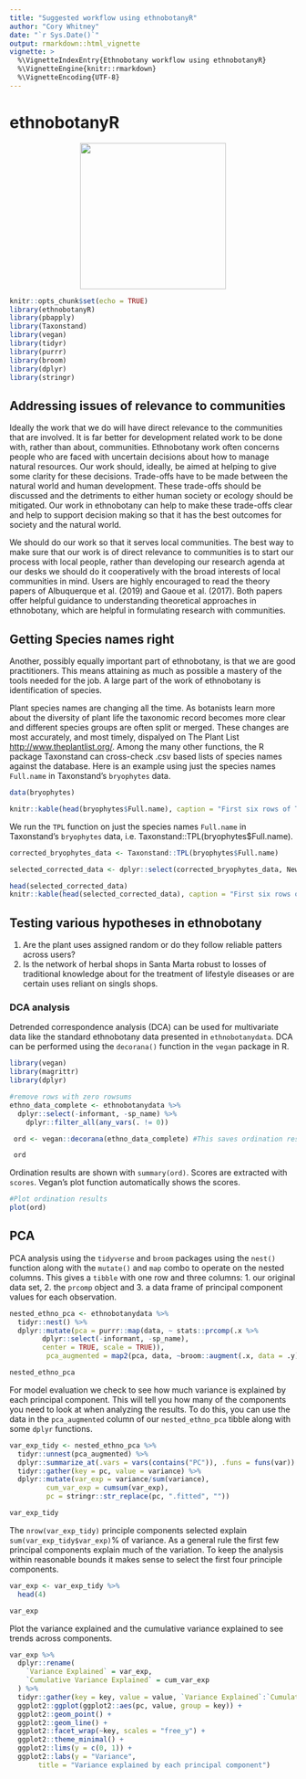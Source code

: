 ```yaml
---
title: "Suggested workflow using ethnobotanyR"
author: "Cory Whitney"
date: "`r Sys.Date()`"
output: rmarkdown::html_vignette
vignette: >
  %\VignetteIndexEntry{Ethnobotany workflow using ethnobotanyR}
  %\VignetteEngine{knitr::rmarkdown}
  %\VignetteEncoding{UTF-8}
---
```


# ethnobotanyR 

<p align="center">
<img src="ethnobotanyR.png" height="256" style="background:none; border:none; box-shadow:none;">
</p>

```r
knitr::opts_chunk$set(echo = TRUE)
library(ethnobotanyR)
library(pbapply)
library(Taxonstand)
library(vegan)
library(tidyr)
library(purrr)
library(broom)
library(dplyr)
library(stringr)

```

## Addressing issues of relevance to communities

Ideally the work that we do will have direct relevance to the communities that are involved. It is far better for development related work to be done with, rather than about, communities. Ethnobotany work often concerns people who are faced with uncertain decisions about how to manage natural resources. Our work should, ideally, be aimed at helping to give some clarity for these decisions. Trade-offs have to be made between the natural world and human development. These trade-offs should be discussed and the detriments to either human society or ecology should be mitigated. Our work in ethnobotany can help to make these trade-offs clear and help to support decision making so that it has the best outcomes for society and the natural world. 

We should do our work so that it serves local communities. The best way to make sure that our work is of direct relevance to communities is to start our process with local people, rather than developing our research agenda at our desks we should do it cooperatively with the broad interests of local communities in mind. Users are highly encouraged to read the theory papers of Albuquerque et al. (2019) and Gaoue et al. (2017). Both papers offer helpful guidance to understanding theoretical approaches in ethnobotany, which are helpful in formulating research with communities. 

## Getting Species names right

Another, possibly equally important part of ethnobotany, is that we are good practitioners. This means attaining as much as possible a mastery of the tools needed for the job. A large part of the work of ethnobotany is identification of species.

Plant species names are changing all the time. As botanists learn more about the diversity of plant life the taxonomic record becomes more clear and different species groups are often split or merged. These changes are most accurately, and most timely, dispalyed on The Plant List <http://www.theplantlist.org/>. Among the many other functions, the R package Taxonstand can cross-check .csv based lists of species names against the database. Here is an example using just the species names `Full.name` in Taxonstand's `bryophytes` data.

```r
data(bryophytes)

knitr::kable(head(bryophytes$Full.name), caption = "First six rows of Taxonstand's bryophytes species list")
```

We run the `TPL` function on just the species names `Full.name` in Taxonstand's `bryophytes` data, i.e. Taxonstand::TPL(bryophytes$Full.name).

```r
corrected_bryophytes_data <- Taxonstand::TPL(bryophytes$Full.name)

selected_corrected_data <- dplyr::select(corrected_bryophytes_data, New.Genus, New.Species, New.Authority)

head(selected_corrected_data)
knitr::kable(head(selected_corrected_data), caption = "First six rows of corrections of Taxonstand's bryophytes species list with Genus species and authority")
```


## Testing various hypotheses in ethnobotany

1. Are the plant uses assigned random or do they follow reliable patters across users?
1. Is the network of herbal shops in Santa Marta robust to losses of traditional knowledge about for the treatment of lifestyle diseases or are certain uses reliant on singls shops. 

### DCA analysis

Detrended correspondence analysis (DCA) can be used for multivariate data like the standard ethnobotany data presented in `ethnobotanydata`. DCA can be performed using the `decorana()` function in the `vegan` package in R.

```r
library(vegan)
library(magrittr)
library(dplyr)

#remove rows with zero rowsums
ethno_data_complete <- ethnobotanydata %>%  
  dplyr::select(-informant, -sp_name) %>% 
    dplyr::filter_all(any_vars(. != 0))

 ord <- vegan::decorana(ethno_data_complete) #This saves ordination results in ord:

 ord
```

Ordination results are shown with `summary(ord)`. Scores are extracted with `scores`. Vegan's plot function automatically shows the scores.

```r
#Plot ordination results
plot(ord)
```

## PCA 

PCA analysis using the `tidyverse` and `broom` packages using the `nest()` function along with the `mutate()` and `map` combo to operate on the nested columns. This gives a `tibble` with one row and three columns: 1. our original data set, 2. the `prcomp` object and 3. a data frame of principal component values for each observation.

```r
nested_ethno_pca <- ethnobotanydata %>% 
  tidyr::nest() %>% 
  dplyr::mutate(pca = purrr::map(data, ~ stats::prcomp(.x %>% 
        dplyr::select(-informant, -sp_name), 
        center = TRUE, scale = TRUE)),
         pca_augmented = map2(pca, data, ~broom::augment(.x, data = .y)))

nested_ethno_pca
```

For model evaluation we check to see how much variance is explained by each principal component. This will tell you how many of the components you need to look at when analyzing the results. To do this, you can use the data in the `pca_augmented` column of our `nested_ethno_pca` tibble along with some `dplyr` functions.

```r

var_exp_tidy <- nested_ethno_pca %>% 
  tidyr::unnest(pca_augmented) %>% 
  dplyr::summarize_at(.vars = vars(contains("PC")), .funs = funs(var)) %>% 
  tidyr::gather(key = pc, value = variance) %>% 
  dplyr::mutate(var_exp = variance/sum(variance),
         cum_var_exp = cumsum(var_exp),
         pc = stringr::str_replace(pc, ".fitted", ""))

var_exp_tidy
```

The `nrow(var_exp_tidy)` principle components selected explain `sum(var_exp_tidy$var_exp)`% of variance. As a general rule the first few principal components explain much of the variation. To keep the analysis within reasonable bounds it makes sense to select the first four principle components.

```r

var_exp <- var_exp_tidy %>% 
  head(4)

var_exp
```

Plot the variance explained and the cumulative variance explained to see trends across components.

```r
var_exp %>% 
  dplyr::rename(
    `Variance Explained` = var_exp,
    `Cumulative Variance Explained` = cum_var_exp
  ) %>% 
  tidyr::gather(key = key, value = value, `Variance Explained`:`Cumulative Variance Explained`) %>% 
  ggplot2::ggplot(ggplot2::aes(pc, value, group = key)) + 
  ggplot2::geom_point() + 
  ggplot2::geom_line() + 
  ggplot2::facet_wrap(~key, scales = "free_y") +
  ggplot2::theme_minimal() +
  ggplot2::lims(y = c(0, 1)) +
  ggplot2::labs(y = "Variance",
       title = "Variance explained by each principal component")

```
